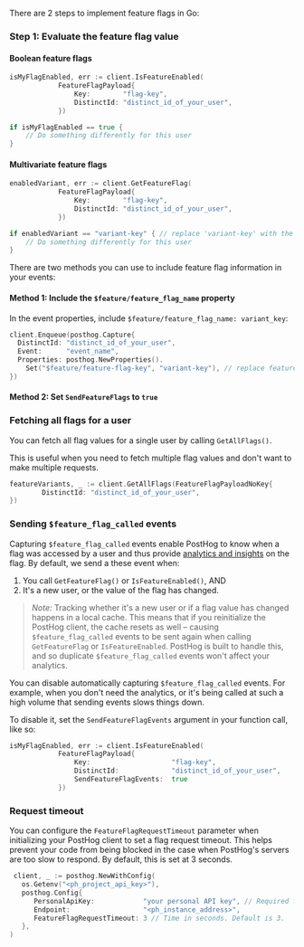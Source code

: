 There are 2 steps to implement feature flags in Go:

### Step 1: Evaluate the feature flag value

#### Boolean feature flags

```go
isMyFlagEnabled, err := client.IsFeatureEnabled(
            FeatureFlagPayload{
                Key:        "flag-key",
                DistinctId: "distinct_id_of_your_user",
            })

if isMyFlagEnabled == true {
    // Do something differently for this user
}
```

#### Multivariate feature flags

```go
enabledVariant, err := client.GetFeatureFlag(
            FeatureFlagPayload{
                Key:        "flag-key",
                DistinctId: "distinct_id_of_your_user",
            })

if enabledVariant == "variant-key" { // replace 'variant-key' with the key of your variant
    // Do something differently for this user
}
```


<IncludePropertyInEvents />

There are two methods you can use to include feature flag information in your events:

#### Method 1: Include the `$feature/feature_flag_name` property

 In the event properties, include `$feature/feature_flag_name: variant_key`:

```go
client.Enqueue(posthog.Capture{
  DistinctId: "distinct_id_of_your_user",
  Event:      "event_name",
  Properties: posthog.NewProperties().
    Set("$feature/feature-flag-key", "variant-key"), // replace feature-flag-key with your flag key. Replace 'variant-key' with the key of your variant
})
```

#### Method 2: Set `SendFeatureFlags` to `true`


<GoSetSendFeatureFlagsTrue />

### Fetching all flags for a user

You can fetch all flag values for a single user by calling `GetAllFlags()`.

This is useful when you need to fetch multiple flag values and don't want to make multiple requests.

```go  
featureVariants, _ := client.GetAllFlags(FeatureFlagPayloadNoKey{
        DistinctId: "distinct_id_of_your_user",
})
```

### Sending `$feature_flag_called` events

Capturing `$feature_flag_called` events enable PostHog to know when a flag was accessed by a user and thus provide [analytics and insights](/docs/product-analytics/insights) on the flag. By default, we send a these event when:

1. You call `GetFeatureFlag()` or `IsFeatureEnabled()`, AND 
2. It's a new user, or the value of the flag has changed. 

> *Note:* Tracking whether it's a new user or if a flag value has changed happens in a local cache. This means that if you reinitialize the PostHog client, the cache resets as well – causing `$feature_flag_called` events to be sent again when calling `GetFeatureFlag` or `IsFeatureEnabled`. PostHog is built to handle this, and so duplicate `$feature_flag_called` events won't affect your analytics.

You can disable automatically capturing `$feature_flag_called` events. For example, when you don't need the analytics, or it's being called at such a high volume that sending events slows things down.

To disable it, set the `SendFeatureFlagEvents` argument in your function call, like so:

```go
isMyFlagEnabled, err := client.IsFeatureEnabled(
            FeatureFlagPayload{
                Key:                    "flag-key",
                DistinctId:             "distinct_id_of_your_user",
                SendFeatureFlagEvents:  true
            })
```


<GoOverrideServerProperties />

### Request timeout

You can configure the `FeatureFlagRequestTimeout` parameter when initializing your PostHog client to set a flag request timeout. This helps prevent your code from being blocked in the case when PostHog's servers are too slow to respond. By default, this is set at 3 seconds.

```go
 client, _ := posthog.NewWithConfig(
   os.Getenv("<ph_project_api_key>"),
   posthog.Config{
      PersonalApiKey:            "your personal API key", // Required for feature flags
      Endpoint:                  "<ph_instance_address>",
      FeatureFlagRequestTimeout: 3 // Time in seconds. Default is 3.
   },
)
```
